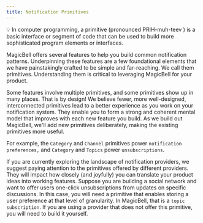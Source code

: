 ```yaml
---
title: Notification Primitives
---
```


<Note>
  💡 In computer programming, a primitive (pronounced PRIH-muh-teev ) is a basic interface
  or segment of code that can be used to build more sophisticated program elements or
  interfaces.
</Note>

MagicBell offers several features to help you build common notification patterns.
Underpinning these features are a few foundational elements that we have painstakingly crafted to be simple and far-reaching.
We call them primitives. Understanding them is critical to leveraging MagicBell for your product.

Some features involve multiple primitives, and some primitives show up in many places.
That is by design! We believe fewer, more well-designed, interconnected primitives lead to a better experience as you work on your notification system.
They enable you to form a strong and coherent mental model that improves with each new feature you build.
As we build out MagicBell, we'll add new primitives deliberately, making the existing primitives more useful.

For example, the `Category` and `Channel` primitives power `notification preferences,` and `Category` and `Topics` power `unsubscriptions`.

If you are currently exploring the landscape of notification providers, we suggest paying attention to the primitives offered by different providers.
They will impact how closely (and joyfully) you can translate your product ideas into working features. Suppose you are building a social network and
want to offer users one-click unsubscriptions from updates on specific discussions. In this case, you will need a primitive that enables storing a user
preference at that level of granularity. In MagicBell, that is a `topic subscription`. If you are using a provider that does not offer this primitive,
you will need to build it yourself.
